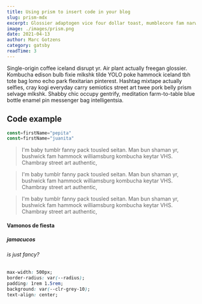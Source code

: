 ```yaml
---
title: Using prism to insert code in your blog
slug: prism-mdx
excerpt: Glossier adaptogen vice four dollar toast, mumblecore fam narwhal kickstarter swag meh photo booth. Gastropub asymmetrical fixie echo park mlkshk tumblr sartorial tousled +1 quinoa....
image: ./images/prism.png
date: 2021-04-13
author: Marc Gotzens
category: gatsby
readTime: 3
---
```


Single-origin coffee iceland disrupt yr. Air plant actually freegan glossier. Kombucha edison bulb fixie mlkshk tilde YOLO poke hammock iceland tbh tote bag lomo echo park flexitarian pinterest. Hashtag mixtape actually selfies, cray kogi everyday carry semiotics street art twee pork belly prism selvage mlkshk. Shabby chic occupy gentrify, meditation farm-to-table blue bottle enamel pin messenger bag intelligentsia.

## Code example

```js
const=firstName="pepita"
const=firstName="juanita"
```

<blockquote display="info">

I'm baby tumblr fanny pack tousled seitan. Man bun shaman yr, bushwick fam
hammock williamsburg kombucha keytar VHS. Chambray street art authentic,

</blockquote>

<blockquote display="warning">

I'm baby tumblr fanny pack tousled seitan. Man bun shaman yr, bushwick fam
hammock williamsburg kombucha keytar VHS. Chambray street art authentic,

</blockquote>

<blockquote display="default">

I'm baby tumblr fanny pack tousled seitan. Man bun shaman yr, bushwick fam
hammock williamsburg kombucha keytar VHS. Chambray street art authentic,

</blockquote>

<h4>Vamonos de fiesta</h4>

<h5>jamacucos</h5>

<h6>is just fancy?</h6>

<!-- {/* <pre> es una prova</pre> */} -->

```css
max-width: 500px;
border-radius: var(--radius);
padding: 1rem 1.5rem;
background: var(--clr-grey-10);
text-align: center;
```
